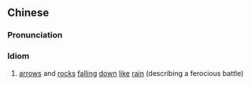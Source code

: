 ==Chinese==
{{zh-forms|type=22}}

===Pronunciation===
{{zh-pron
|m=shǐshí rúyǔ
|cat=id
}}

===Idiom===
{{zh-idiom}}

# [[arrows]] and [[rock]]s [[falling]] [[down]] [[like]] [[rain]] (describing a ferocious battle)